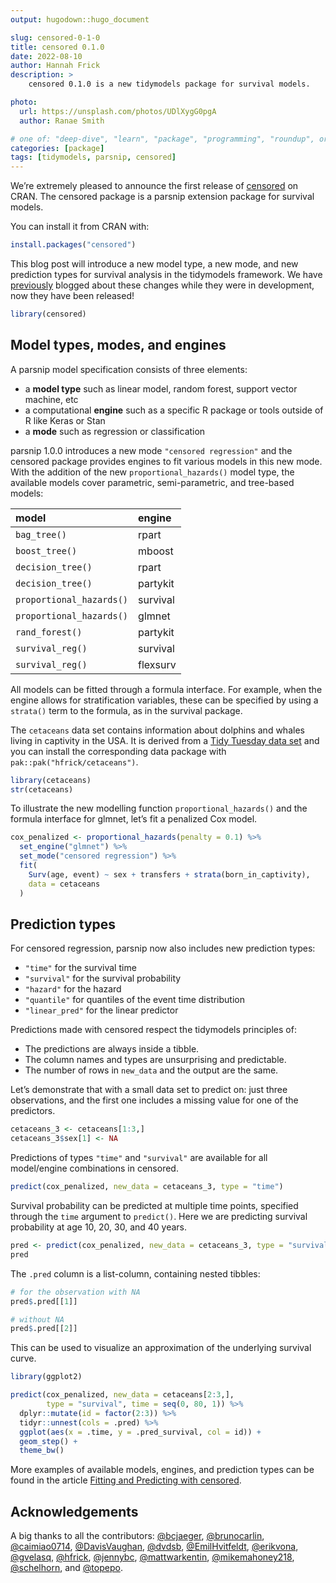 ```yaml
---
output: hugodown::hugo_document

slug: censored-0-1-0
title: censored 0.1.0
date: 2022-08-10
author: Hannah Frick
description: >
    censored 0.1.0 is a new tidymodels package for survival models.

photo:
  url: https://unsplash.com/photos/UDlXygG0pgA
  author: Ranae Smith

# one of: "deep-dive", "learn", "package", "programming", "roundup", or "other"
categories: [package] 
tags: [tidymodels, parsnip, censored]
---
```


<!--
TODO:
* [x] Look over / edit the post's title in the yaml
* [x] Edit (or delete) the description; note this appears in the Twitter card
* [x] Pick category and tags (see existing with `hugodown::tidy_show_meta()`)
* [x] Find photo & update yaml metadata
* [x] Create `thumbnail-sq.jpg`; height and width should be equal
* [x] Create `thumbnail-wd.jpg`; width should be >5x height
* [x] `hugodown::use_tidy_thumbnails()`
* [x] Add intro sentence, e.g. the standard tagline for the package
* [x] `usethis::use_tidy_thanks()`
-->

We're extremely pleased to announce the first release of [censored](https://censored.tidymodels.org) on CRAN. The censored package is a parsnip extension package for survival models.

You can install it from CRAN with:

```r
install.packages("censored")
```

This blog post will introduce a new model type, a new mode, and new prediction types for survival analysis in the tidymodels framework. We have [previously](https://www.tidyverse.org/blog/2021/11/survival-analysis-parsnip-adjacent/) blogged about these changes while they were in development, now they have been released!

```r
library(censored)
```

## Model types, modes, and engines

A parsnip model specification consists of three elements:

-   a **model type** such as linear model, random forest, support vector machine, etc
-   a computational **engine** such as a specific R package or tools outside of R like Keras or Stan
-   a **mode** such as regression or classification

parsnip 1.0.0 introduces a new mode `"censored regression"` and the censored package provides engines to fit various models in this new mode. With the addition of the new `proportional_hazards()` model type, the available models cover parametric, semi-parametric, and tree-based models:

| model                    | engine   |
|:-------------------------|:---------|
| `bag_tree()`             | rpart    |
| `boost_tree()`           | mboost   |
| `decision_tree()`        | rpart    |
| `decision_tree()`        | partykit |
| `proportional_hazards()` | survival |
| `proportional_hazards()` | glmnet   |
| `rand_forest()`          | partykit |
| `survival_reg()`         | survival |
| `survival_reg()`         | flexsurv |

All models can be fitted through a formula interface. For example, when the engine allows for stratification variables, these can be specified by using a `strata()` term to the formula, as in the survival package.

The `cetaceans` data set contains information about dolphins and whales living in captivity in the USA. It is derived from a [Tidy Tuesday data set](https://github.com/rfordatascience/tidytuesday/tree/master/data/2018/2018-12-18) and you can install the corresponding data package with `pak::pak("hfrick/cetaceans")`.

```r
library(cetaceans)
str(cetaceans)
```

To illustrate the new modelling function `proportional_hazards()` and the formula interface for glmnet, let's fit a penalized Cox model.

```r
cox_penalized <- proportional_hazards(penalty = 0.1) %>%
  set_engine("glmnet") %>%
  set_mode("censored regression") %>%
  fit(
    Surv(age, event) ~ sex + transfers + strata(born_in_captivity),
    data = cetaceans
  )
```

## Prediction types

For censored regression, parsnip now also includes new prediction types:

- `"time"` for the survival time
- `"survival"` for the survival probability
- `"hazard"` for the hazard
- `"quantile"` for quantiles of the event time distribution
- `"linear_pred"` for the linear predictor

Predictions made with censored respect the tidymodels principles of:

- The predictions are always inside a tibble.
- The column names and types are unsurprising and predictable.
- The number of rows in `new_data` and the output are the same.

Let's demonstrate that with a small data set to predict on: just three observations, and the first one includes a missing value for one of the predictors.

```r
cetaceans_3 <- cetaceans[1:3,]
cetaceans_3$sex[1] <- NA
```

Predictions of types `"time"` and `"survival"` are available for all model/engine combinations in censored.

```r
predict(cox_penalized, new_data = cetaceans_3, type = "time")
```

Survival probability can be predicted at multiple time points, specified through the `time` argument to `predict()`. Here we are predicting survival probability at age 10, 20, 30, and 40 years.

```r
pred <- predict(cox_penalized, new_data = cetaceans_3, type = "survival", time = c(10, 20, 30, 40))
pred
```

The `.pred` column is a list-column, containing nested tibbles:

```r
# for the observation with NA
pred$.pred[[1]]

# without NA
pred$.pred[[2]]
```

This can be used to visualize an approximation of the underlying survival curve.

```r
library(ggplot2)

predict(cox_penalized, new_data = cetaceans[2:3,], 
        type = "survival", time = seq(0, 80, 1)) %>% 
  dplyr::mutate(id = factor(2:3)) %>% 
  tidyr::unnest(cols = .pred) %>% 
  ggplot(aes(x = .time, y = .pred_survival, col = id)) +
  geom_step() +
  theme_bw()
```

More examples of available models, engines, and prediction types can be found in the article [Fitting and Predicting with censored](https://censored.tidymodels.org/articles/examples.html).

## Acknowledgements

A big thanks to all the contributors: [&#x0040;bcjaeger](https://github.com/bcjaeger), [&#x0040;brunocarlin](https://github.com/brunocarlin), [&#x0040;caimiao0714](https://github.com/caimiao0714), [&#x0040;DavisVaughan](https://github.com/DavisVaughan), [&#x0040;dvdsb](https://github.com/dvdsb), [&#x0040;EmilHvitfeldt](https://github.com/EmilHvitfeldt), [&#x0040;erikvona](https://github.com/erikvona), [&#x0040;gvelasq](https://github.com/gvelasq), [&#x0040;hfrick](https://github.com/hfrick), [&#x0040;jennybc](https://github.com/jennybc), [&#x0040;mattwarkentin](https://github.com/mattwarkentin), [&#x0040;mikemahoney218](https://github.com/mikemahoney218), [&#x0040;schelhorn](https://github.com/schelhorn), and [&#x0040;topepo](https://github.com/topepo).
